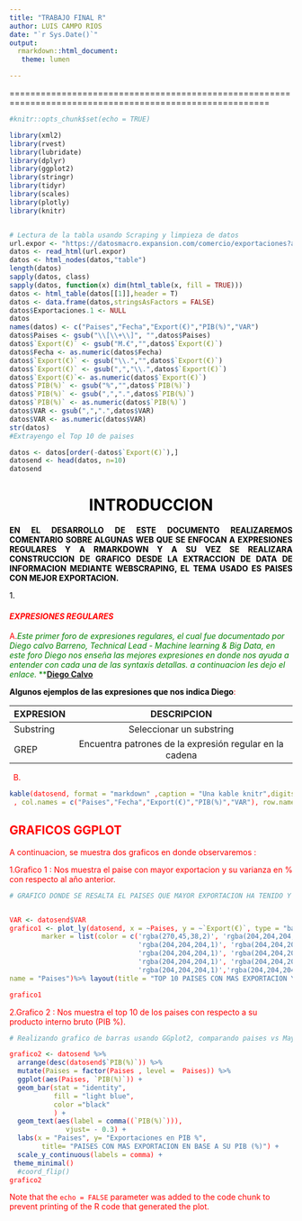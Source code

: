 ```yaml
---
title: "TRABAJO FINAL R"
author: LUIS CAMPO RIOS
date: "`r Sys.Date()`"
output:
  rmarkdown::html_document:
   theme: lumen

---
```

========================================================================================================

```r
#knitr::opts_chunk$set(echo = TRUE)

library(xml2)
library(rvest)
library(lubridate)
library(dplyr)
library(ggplot2)
library(stringr)
library(tidyr)
library(scales)
library(plotly)
library(knitr)


# Lectura de la tabla usando Scraping y limpieza de datos
url.expor <- "https://datosmacro.expansion.com/comercio/exportaciones?anio=2018"
datos <- read_html(url.expor)
datos <- html_nodes(datos,"table")
length(datos)
sapply(datos, class)
sapply(datos, function(x) dim(html_table(x, fill = TRUE)))
datos <- html_table(datos[[1]],header = T)
datos <- data.frame(datos,stringsAsFactors = FALSE)
datos$Exportaciones.1 <- NULL
datos
names(datos) <- c("Paises","Fecha","Export(€)","PIB(%)","VAR")
datos$Paises <- gsub("\\[\\+\\]", "",datos$Paises)
datos$`Export(€)` <- gsub("M.€","",datos$`Export(€)`)
datos$Fecha <- as.numeric(datos$Fecha)
datos$`Export(€)` <- gsub("\\.","",datos$`Export(€)`)
datos$`Export(€)` <- gsub(",","\\.",datos$`Export(€)`)
datos$`Export(€)`<- as.numeric(datos$`Export(€)`)
datos$`PIB(%)` <- gsub("%","",datos$`PIB(%)`)
datos$`PIB(%)` <- gsub(",",".",datos$`PIB(%)`)
datos$`PIB(%)` <- as.numeric(datos$`PIB(%)`)
datos$VAR <- gsub(",",".",datos$VAR)
datos$VAR <- as.numeric(datos$VAR)
str(datos)
#Extrayengo el Top 10 de paises

datos <- datos[order(-datos$`Export(€)`),]
datosend <- head(datos, n=10)
datosend


```

<span style="color:black"><center><h1>**INTRODUCCION**</h1></center></span>

<span style="color:black"><p align="justify">**EN EL DESARROLLO DE ESTE DOCUMENTO REALIZAREMOS COMENTARIO SOBRE ALGUNAS WEB QUE SE ENFOCAN A EXPRESIONES REGULARES Y A RMARKDOWN Y A SU VEZ SE REALIZARA CONSTRUCCION DE GRAFICO DESDE LA EXTRACCION DE DATA DE INFORMACION MEDIANTE WEBSCRAPING, EL TEMA USADO ES PAISES CON MEJOR EXPORTACION.**</p>

1.<span style="color:red"><h4>*EXPRESIONES REGULARES*</h4></span>

A.<span style="color:Green">*Este primer foro de expresiones regulares, el cual fue documentado por Diego calvo Barreno, Technical Lead - Machine learning & Big Data, en este foro Diego nos enseña las mejores expresiones en donde nos ayuda a entender con cada una de las syntaxis detallas. a continuacion les dejo el enlace.*
**<span style="color:Red">[**Diego Calvo**](<http://www.diegocalvo.es/expresiones-regulares-en-r/>)

**<span style="color:black">Algunos ejemplos de las expresiones que nos indica Diego**:

| EXPRESION | DESCRIPCION                | 
| :-------  | :---------------------:    | 
| Substring | Seleccionar un substring   | 
| GREP      | Encuentra patrones de la expresión regular en la cadena|


B. 



```r
kable(datosend, format = "markdown" ,caption = "Una kable knitr",digits = 3
 , col.names = c("Paises","Fecha","Export(€)","PIB(%)","VAR"), row.names = TRUE)
```
## GRAFICOS GGPLOT

A continuacion, se muestra dos graficos en donde observaremos :

1.Grafico 1  : Nos muestra el paise con mayor exportacion y su varianza en % con respecto al año anterior.


```r
# GRAFICO DONDE SE RESALTA EL PAISES QUE MAYOR EXPORTACION HA TENIDO Y SU VARIACION EN %


VAR <- datosend$VAR
grafico1 <- plot_ly(datosend, x = ~Paises, y = ~`Export(€)`, type = "bar", text =VAR,
        marker = list(color = c('rgba(270,45,38,2)', 'rgba(204,204,204,1)',
                                'rgba(204,204,204,1)', 'rgba(204,204,204,1)',
                                'rgba(204,204,204,1)', 'rgba(204,204,204,1)',
                                'rgba(204,204,204,1)', 'rgba(204,204,204,1)',
                                'rgba(204,204,204,1)','rgba(204,204,204,1)')),
name = "Paises")%>% layout(title = "TOP 10 PAISES CON MAS EXPORTACION Y VARIANZA")

grafico1

```
2.Grafico 2 : Nos muestra  el top 10 de los paises con respecto a su producto interno bruto (PIB %).

```r

# Realizando grafico de barras usando GGplot2, comparando paises vs Mayor PIB

grafico2 <- datosend %>%
  arrange(desc(datosend$`PIB(%)`)) %>%
  mutate(Paises = factor(Paises , level =  Paises)) %>%
  ggplot(aes(Paises, `PIB(%)`)) + 
  geom_bar(stat = "identity",
           fill = "light blue",
           color ="black"
           ) + 
  geom_text(aes(label = comma((`PIB(%)`))),
              vjust= - 0.3) +
  labs(x = "Paises", y= "Exportaciones en PIB %",
        title= "PAISES CON MAS EXPORTACION EN BASE A SU PIB (%)") +
  scale_y_continuous(labels = comma) +
 theme_minimal()
  #coord_flip()
grafico2 
```

Note that the `echo = FALSE` parameter was added to the code chunk to prevent printing of the R code that generated the plot.
